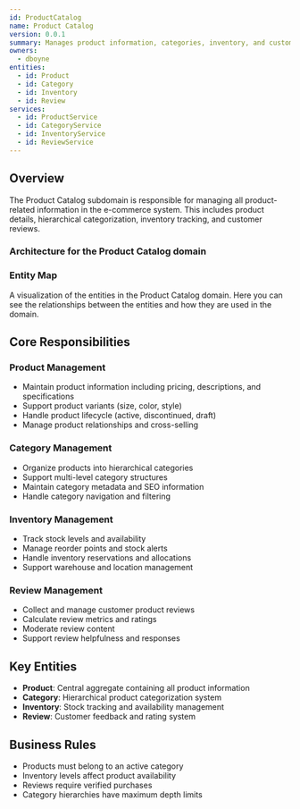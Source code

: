 ```yaml
---
id: ProductCatalog
name: Product Catalog
version: 0.0.1
summary: Manages product information, categories, inventory, and customer reviews in the e-commerce system.
owners:
  - dboyne
entities:
  - id: Product
  - id: Category
  - id: Inventory
  - id: Review
services:
  - id: ProductService
  - id: CategoryService
  - id: InventoryService
  - id: ReviewService
---
```


## Overview

The Product Catalog subdomain is responsible for managing all product-related information in the e-commerce system. This includes product details, hierarchical categorization, inventory tracking, and customer reviews.

### Architecture for the Product Catalog domain

<NodeGraph />

### Entity Map

A visualization of the entities in the Product Catalog domain. Here you can see the relationships between the entities and how they are used in the domain.

<EntityMap id="ProductCatalog" />



## Core Responsibilities

### Product Management
- Maintain product information including pricing, descriptions, and specifications
- Support product variants (size, color, style)
- Handle product lifecycle (active, discontinued, draft)
- Manage product relationships and cross-selling

### Category Management  
- Organize products into hierarchical categories
- Support multi-level category structures
- Maintain category metadata and SEO information
- Handle category navigation and filtering

### Inventory Management
- Track stock levels and availability
- Manage reorder points and stock alerts  
- Handle inventory reservations and allocations
- Support warehouse and location management

### Review Management
- Collect and manage customer product reviews
- Calculate review metrics and ratings
- Moderate review content
- Support review helpfulness and responses

## Key Entities

- **Product**: Central aggregate containing all product information
- **Category**: Hierarchical product categorization system
- **Inventory**: Stock tracking and availability management  
- **Review**: Customer feedback and rating system

## Business Rules

- Products must belong to an active category
- Inventory levels affect product availability
- Reviews require verified purchases
- Category hierarchies have maximum depth limits